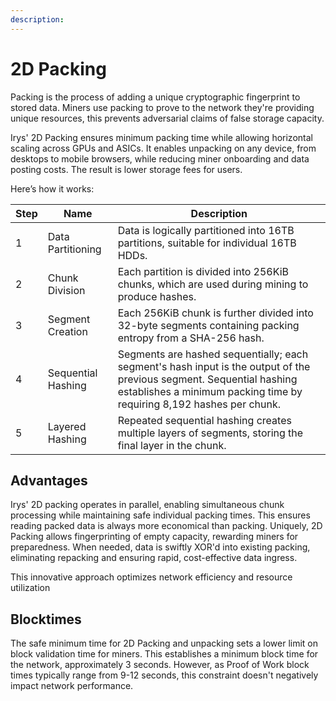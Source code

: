 ```yaml
---
description:
---
```



# 2D Packing

Packing is the process of adding a unique cryptographic fingerprint to stored data. Miners use packing to prove to the network they're providing unique resources, this prevents adversarial claims of false storage capacity.

<div className="w-full flex justify-center">
	<div className="w-full">
		<SimpleRiveViewer
			src="/diagrams/architecture/irys-docs-fast-2d-packing.riv"
			width={1920}
			height={1080}
			stateMachine="2D-Packing"
		/>
	</div>
</div>

Irys' 2D Packing ensures minimum packing time while allowing horizontal scaling across GPUs and ASICs. It enables unpacking on any device, from desktops to mobile browsers, while reducing miner onboarding and data posting costs. The result is lower storage fees for users.

Here’s how it works:

| Step | Name               | Description                                                                                                                                                                                   |
| ---- | ------------------ | --------------------------------------------------------------------------------------------------------------------------------------------------------------------------------------------- |
| 1    | Data Partitioning  | Data is logically partitioned into 16TB partitions, suitable for individual 16TB HDDs.                                                                                                        |
| 2    | Chunk Division     | Each partition is divided into 256KiB chunks, which are used during mining to produce hashes.                                                                                                 |
| 3    | Segment Creation   | Each 256KiB chunk is further divided into 32-byte segments containing packing entropy from a SHA-256 hash.                                                                                    |
| 4    | Sequential Hashing | Segments are hashed sequentially; each segment's hash input is the output of the previous segment. Sequential hashing establishes a minimum packing time by requiring 8,192 hashes per chunk. |
| 5    | Layered Hashing    | Repeated sequential hashing creates multiple layers of segments, storing the final layer in the chunk.                                                                                        |

## Advantages

Irys' 2D packing operates in parallel, enabling simultaneous chunk processing while maintaining safe individual packing times. This ensures reading packed data is always more economical than packing. Uniquely, 2D Packing allows fingerprinting of empty capacity, rewarding miners for preparedness. When needed, data is swiftly XOR'd into existing packing, eliminating repacking and ensuring rapid, cost-effective data ingress.

This innovative approach optimizes network efficiency and resource utilization

## Blocktimes

The safe minimum time for 2D Packing and unpacking sets a lower limit on block validation time for miners. This establishes a minimum block time for the network, approximately 3 seconds. However, as Proof of Work block times typically range from 9-12 seconds, this constraint doesn't negatively impact network performance.
